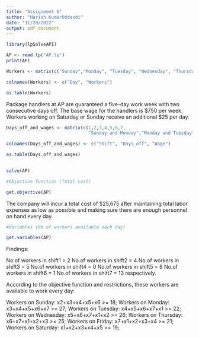 ---
title: "Assignment 6"
author: "Harish KumarUddandi"
date: "11/20/2022"
output: pdf_document
---



```{r}
library(lpSolveAPI)
```

```{r}
AP <- read.lp("AP.lp")
print(AP)
```

```{r}

Workers <- matrix(c("Sunday","Monday", "Tuesday", "Wednesday", "Thursday", "Friday", "Saturday",18,27,22,26,25,21,19), ncol = 2, byrow = F)

colnames(Workers) <- c("Day", "Workers")

as.table(Workers)
```
Package handlers at AP are guaranteed a five-day work week with two consecutive days off. The base wage for the handlers is $750 per week. Workers working on Saturday or Sunday receive an additional $25 per day. 

```{r}
Days_off_and_wages <- matrix(c(1,2,3,4,5,6,7,
                               "Sunday and Monday","Monday and Tuesday", "Tuesday and Wednesday", "Wednesday and Thursday", "Thursday and Friday", "Friday and Saturday", "Saturday and Sunday","$775", "$800","$800", "$800", "$800", "$775", "$750"), ncol = 3, byrow = F)

colnames(Days_off_and_wages) <- c("Shift", "Days_off", "Wage")

as.table(Days_off_and_wages)
                               
```
```{r}

solve(AP)

```

```{r}
#Objective function (Total cost)

get.objective(AP)
```
The company will incur a total cost of $25,675 after maintaining total labor expenses as low as possible and making sure there are enough personnel on hand every day.

```{r}
#Variables (No of workers available each day)

get.variables(AP)
```

Findings:

No.of workers in shift1 = 2
No.of workers in shift2 = 4
No.of workers in shift3 = 5
No.of workers in shift4 = 0
No.of workers in shift5 = 8
No.of workers in shift6 = 1
No.of workers in shift7 = 13  respectively.

According to the objective function and restrictions, these workers are available to work every day:

Workers on Sunday: x2+x3+x4+x5+x6 >= 18;
Workers on Monday: x3+x4+x5+x6+x7 >= 27;
Workers on Tuesday: x4+x5+x6+x7+x1 >= 22;
Workers on Wednesday: x5+x6+x7+x1+x2 >= 26;
Workers on Thursday: x6+x7+x1+x2+x3 >= 25;
Workers on Friday: x7+x1+x2+x3+x4 >= 21;
Workers on Saturday: x1+x2+x3+x4+x5 >= 19;
